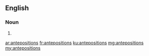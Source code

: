 ==English==

===Noun===
{{head|en}}

# {{plural of|anteposition}}

[[ar:antepositions]]
[[fr:antepositions]]
[[ku:antepositions]]
[[mg:antepositions]]
[[my:antepositions]]